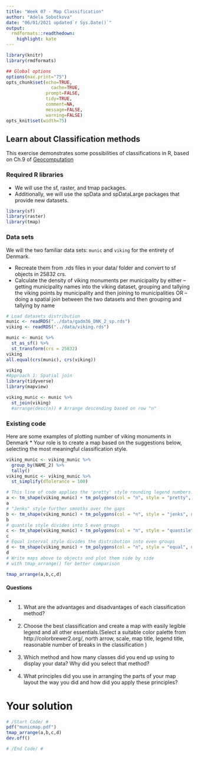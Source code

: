 ```yaml
---
title: "Week 07 - Map Classification"
author: "Adela Sobotkova"
date: "06/01/2021 updated`r Sys.Date()`"
output:
  rmdformats::readthedown:
    highlight: kate
---
```


```r
library(knitr)
library(rmdformats)

## Global options
options(max.print="75")
opts_chunk$set(echo=TRUE,
	             cache=TRUE,
               prompt=FALSE,
               tidy=TRUE,
               comment=NA,
               message=FALSE,
               warning=FALSE)
opts_knit$set(width=75)
```

##  Learn about Classification methods

This exercise demonstrates some possibilities of classifications in R, based on Ch.9 of [Geocomputation](https://geocompr.robinlovelace.net/adv-map.html)

### Required R libraries

* We will use the sf, raster, and tmap packages.
* Additionally, we will use the spData and spDataLarge packages that provide new datasets.

```r
library(sf)
library(raster)
library(tmap)
```


### Data sets 

We will the two familiar data sets:  `munic` and `viking` for the entirety of Denmark. 

* Recreate them from .rds files in your data/ folder and convert to sf objects in 25832 crs.
* Calculate the density of viking monuments per municipality by either
-- getting municipality names into the viking dataset, grouping and tallying the viking points by municipality and then joining to municipalities OR
-- doing a spatial join between the two datasets and then grouping and tallying by name  

```r

# Load datasets distribution
munic <- readRDS("../data/gadm36_DNK_2_sp.rds")
viking <- readRDS("../data/viking.rds")

munic <- munic %>%
  st_as_sf() %>%
  st_transform(crs = 25832)
viking
all.equal(crs(munic), crs(viking))

viking
#Approach 1: Spatial join
library(tidyverse)
library(mapview)

viking_munic <- munic %>%
  st_join(viking)
  #arrange(desc(n)) # Arrange descending based on row "n"
```


### Existing code

Here are some examples of plotting number of viking monuments in Denmark * Your role is to create a map based on the suggestions below, selecting the most meaningful classification style.

```r

viking_munic <- viking_munic %>%
  group_by(NAME_2) %>%
  tally()
viking_munic <- viking_munic %>% 
  st_simplify(dTolerance = 100)

# This line of code applies the 'pretty' style rounding legend numbers. Try different numbers of classes.
a <- tm_shape(viking_munic) + tm_polygons(col = "n", style = "pretty", n = 4, title = "Style = pretty")
a
# "Jenks" style further smooths over the gaps
b <- tm_shape(viking_munic) + tm_polygons(col = "n", style = "jenks", n = 5, title = "Style = jenks")
b
# quantile style divides into 5 even groups
c <- tm_shape(viking_munic) + tm_polygons(col = "n", style = "quantile", n=5, title = "Style = quantile")
c
# Equal interval style divides the distribution into even groups
d <- tm_shape(viking_munic) + tm_polygons(col = "n", style = "equal", n = 5, title = "Style = equal")
d
# Write maps above to objects and plot them side by side 
# with tmap_arrange() for better comparison

tmap_arrange(a,b,c,d)
```


#### Questions

* 1. What are the advantages and disadvantages of each classification method?
* 2. Choose the best classification and create a map with easily legible legend and all other essentials.(Select a suitable color palette from http://colorbrewer2.org/, north arrow, scale, map title, legend title, reasonable number of breaks in the classification )
* 3. Which method and how many classes did you end up using to display your data? Why did you select that method?
* 4. What principles did you use in arranging the parts of your map layout the way you did and how did you apply these principles?

# Your solution

```r
# /Start Code/ #
pdf("municmap.pdf")
tmap_arrange(a,b,c,d)
dev.off()

# /End Code/ #
```


